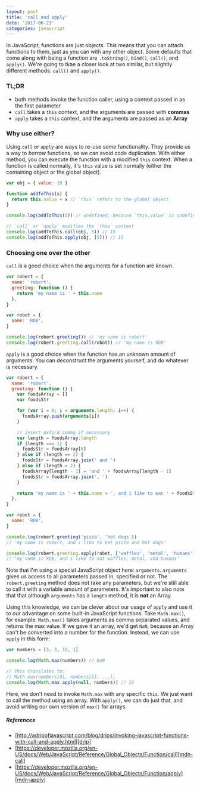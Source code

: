 ```yaml
---
layout: post
title: 'call and apply'
date: '2017-06-23'
categories: javascript
---
```


In JavaScript, functions are just objects. This means that you can attach functions to them,
just as you can with any other object. Some defaults that come along with being a function are
`.toString()`, `bind()`, `call()`, and `apply()`. We're going to tkae a closer look at two similar, but slightly different methods: `call()` and `apply()`.

### TL;DR

- both methods invoke the function caller, using a context passed in as the first parameter
- `call` takes a `this` context, and the arguments are passed with **commas**
- `apply` takes a `this` context, and the arguments are passed as an **Array**

### Why use either?

Using `call` or `apply` are ways to re-use some functionality.
They provide us a way to _borrow_ functions, so we can avoid code duplication.
With either method, you can execute the function with a modified `this` context.
When a function is called normally, it's `this` value is set normally (either the containing
object or the global object).

```javascript
var obj = { value: 10 }

function addToThis(x) {
  return this.value + x // `this` refers to the global object
}

console.log(addToThis(5)) // undefined, because `this.value` is undefined

// `call` or `apply` modifies the `this` context
console.log(addToThis.call(obj, 5)) // 15
console.log(addToThis.apply(obj, [5])) // 15
```

### Choosing one over the other

`call` is a good choice when the arguments for a function are known.

```javascript
var robert = {
  name: 'robert',
  greeting: function () {
    return 'my name is ' + this.name
  },
}

var robot = {
  name: 'ROB',
}

console.log(robert.greeting()) // 'my name is robert'
console.log(robert.greeting.call(robot)) // 'my name is ROB'
```

`apply` is a good choice when the function has an unknown amount of arguments.
You can deconstruct the arguments yourself, and do whatever is necessary.

```javascript
var robert = {
  name: 'robert',
  greeting: function () {
    var foodsArray = []
    var foodsStr

    for (var i = 0; i < arguments.length; i++) {
      foodsArray.push(arguments[i])
    }

    // insert oxford comma if necessary
    var length = foodsArray.length
    if (length === 1) {
      foodsStr = foodsArray[0]
    } else if (length == 2) {
      foodsStr = foodsArray.join(' and ')
    } else if (length > 2) {
      foodsArray[length - 1] = 'and ' + foodsArray[length - 1]
      foodsStr = foodsArray.join(', ')
    }

    return 'my name is ' + this.name + ', and i like to eat ' + foodsStr
  },
}

var robot = {
  name: 'ROB',
}

console.log(robert.greeting('pizza', 'hot dogs'))
// 'my name is robert, and i like to eat pizza and hot dogs'

console.log(robert.greeting.apply(robot, ['waffles', 'metal', 'humans']))
// 'my name is ROB, and i like to eat waffles, metal, and humans'
```

Note that I'm using a special JavaScript object here: `arguments`.
`arguments` gives us access to all parameters passed in, specified or not.
The `robert.greeting` method does not take any parameters, but we're still able to call it with a variable amount of parameters.
It's important to also note that that although `arguments` has a `length` method, it is **not** an Array.

Using this knowledge, we can be clever about our usage of `apply` and use it to our advantage on some built-in JavaScript functions.
Take `Math.max()`, for example. `Math.max()` takes arguments as comma separated values, and returns the max value.
If we gave it an array, we'd get `NaN`, because an Array can't be converted into a number for the function.
Instead, we can use `apply` in this form:

```javascript
var numbers = [5, 3, 12, 1]

console.log(Math.max(numbers)) // NaN

// this translates to:
// Math.max(numbers[0], numbers[1], ...);
console.log(Math.max.apply(null, numbers)) // 12
```

Here, we don't need to invoke `Math.max` with any specific `this`.
We just want to call the method using an array.
With `apply()`, we can do just that, and avoid writing our own version of `max()` for arrays.

##### References

- [http://adripofjavascript.com/blog/drips/invoking-javascript-functions-with-call-and-apply.html][drip]
- [https://developer.mozilla.org/en-US/docs/Web/JavaScript/Reference/Global_Objects/Function/call][mdn-call]
- [https://developer.mozilla.org/en-US/docs/Web/JavaScript/Reference/Global_Objects/Function/apply][mdn-apply]

[drip]: http://adripofjavascript.com/blog/drips/invoking-javascript-functions-with-call-and-apply.html
[mdn-call]: https://developer.mozilla.org/en-US/docs/Web/JavaScript/Reference/Global_Objects/Function/call
[mdn-apply]: https://developer.mozilla.org/en-US/docs/Web/JavaScript/Reference/Global_Objects/Function/apply
